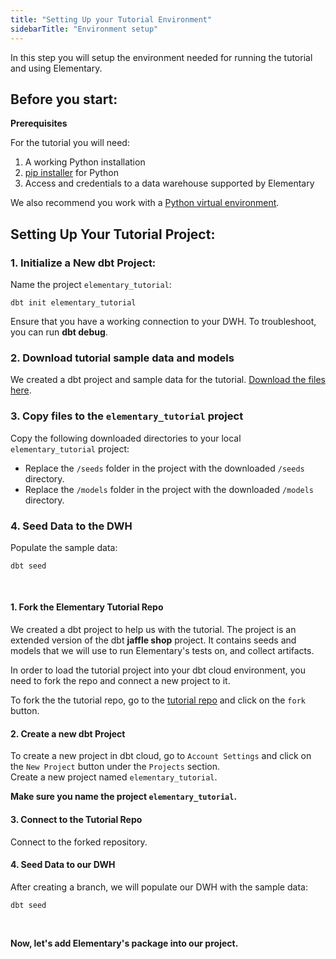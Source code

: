 ```yaml
---
title: "Setting Up your Tutorial Environment"
sidebarTitle: "Environment setup"
---
```


In this step you will setup the environment needed for running the tutorial and using Elementary.

## Before you start:

<Info>

**Prerequisites**

For the tutorial you will need:

1. A working Python installation
2. [pip installer](https://pip.pypa.io/en/stable/) for Python
3. Access and credentials to a data warehouse supported by Elementary

We also recommend you work with a [Python virtual environment](https://docs.python.org/3/library/venv.html).

</Info>

## Setting Up Your Tutorial Project:

<Accordion title="dbt core">

### 1. Initialize a New dbt Project:

Name the project `elementary_tutorial`:

```shell
dbt init elementary_tutorial
```

Ensure that you have a working connection to your DWH. To troubleshoot, you can run **dbt debug**.

### 2. Download tutorial sample data and models

We created a dbt project and sample data for the tutorial.
[Download the files here](https://github.com/elementary-data/elementary-tutorial/archive/refs/heads/main.zip).

### 3. Copy files to the `elementary_tutorial` project

Copy the following downloaded directories to your local `elementary_tutorial` project:

- Replace the `/seeds` folder in the project with the downloaded `/seeds` directory.
- Replace the `/models` folder in the project with the downloaded `/models` directory.

### 4. Seed Data to the DWH

Populate the sample data:

```shell
dbt seed
```

</Accordion>
<br />
<Accordion title="dbt cloud">

#### 1. Fork the Elementary Tutorial Repo

We created a dbt project to help us with the tutorial.
The project is an extended version of the dbt **jaffle shop** project.
It contains seeds and models that we will use to run Elementary's tests on, and collect artifacts.

In order to load the tutorial project into your dbt cloud environment, you need to fork the repo and connect a new project to it.

To fork the the tutorial repo, go to the [tutorial repo](https://github.com/elementary-data/tutorial) and click on the `fork` button.

#### 2. Create a new dbt Project

To create a new project in dbt cloud, go to `Account Settings` and click on the `New Project` button under the `Projects` section.<br/> Create a new project named `elementary_tutorial`.

<Warning>**Make sure you name the project `elementary_tutorial`.**</Warning>

#### 3. Connect to the Tutorial Repo

Connect to the forked repository.

#### 4. Seed Data to our DWH

After creating a branch, we will populate our DWH with the sample data:

```shell
dbt seed
```

</Accordion>
<br/>

**Now, let's add Elementary's package into our project.**
